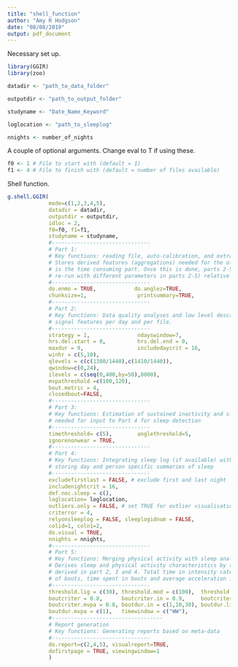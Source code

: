 ```yaml
---
title: "shell_function"
author: "Amy R Hodgson"
date: "08/08/2019"
output: pdf_document
---
```


Necessary set up.

```r

library(GGIR)
library(zoo)

datadir <- "path_to_data_folder"

outputdir <- "path_to_output_folder"

studyname <- "Date_Name_Keyword"

loglocation <- "path_to_sleeplog"

nnights <- number_of_nights

```

A couple of optional arguments. Change eval to T if using these.

```r

f0 <- 1 # File to start with (default = 1)
f1 <- 4 # File to finish with (default = number of files available)

```

Shell function.

```r
g.shell.GGIR(
             mode=c(1,2,3,4,5),
             datadir = datadir, 
             outputdir = outputdir,
             idloc = 2, 
             f0=f0, f1=f1,
             studyname = studyname, 
             #-------------------------------
             # Part 1: 
             # Key functions: reading file, auto-calibration, and extracting features. 
             # Stores derived features (aggregations) needed for the other parts. This 
             # is the time consuming part. Once this is done, parts 2-5 can be run (or 
             # re-run with different parameters in parts 2-5) relatively quickly.
             #-------------------------------
             do.enmo = TRUE,            do.anglez=TRUE,
             chunksize=1,                printsummary=TRUE,
             #-------------------------------
             # Part 2:
             # Key functions: Data quality analyses and low level description of 
             # signal features per day and per file.
             #-------------------------------
             strategy = 1,               ndayswindow=7,
             hrs.del.start = 0,          hrs.del.end = 0,
             maxdur = 9,                 includedaycrit = 16,
             winhr = c(5,10),
             qlevels = c(c(1380/1440),c(1410/1440)),
             qwindow=c(0,24),
             ilevels = c(seq(0,400,by=50),8000),
             mvpathreshold =c(100,120),
             bout.metric = 4,
             closedbout=FALSE,
             #-------------------------------
             # Part 3: 
             # Key functions: Estimation of sustained inactivity and sleep periods, 
             # needed for input to Part 4 for sleep detection
             #-------------------------------
             timethreshold= c(5),        anglethreshold=5,
             ignorenonwear = TRUE,
             #-------------------------------
             # Part 4: 
             # Key functions: Integrating sleep log (if available) with sleep detection
             # storing day and person specific summaries of sleep
             #-------------------------------
             excludefirstlast = FALSE, # exclude first and last night
             includenightcrit = 16,
             def.noc.sleep = c(), 
             loglocation= loglocation,
             outliers.only = FALSE, # set TRUE for outlier visualisation
             criterror = 4,
             relyonsleeplog = FALSE, sleeplogidnum = FALSE,
             colid=1, coln1=2,
             do.visual = TRUE,
             nnights = nnights,
             #-------------------------------
             # Part 5:
             # Key functions: Merging physical activity with sleep analyses.
             # Derives sleep and physical activity characteristics by re-using information 
             # derived in part 2, 3 and 4. Total time in intensity categories, the number 
             # of bouts, time spent in bouts and average acceleration is calculated.
             #-------------------------------
             threshold.lig = c(30), threshold.mod = c(100),  threshold.vig = c(400),
             boutcriter = 0.8,      boutcriter.in = 0.9,     boutcriter.lig = 0.8,
             boutcriter.mvpa = 0.8, boutdur.in = c(1,10,30), boutdur.lig = c(1,10),
             boutdur.mvpa = c(1),   timewindow = c("WW"),
             #-----------------------------------
             # Report generation
             # Key functions: Generating reports based on meta-data
             #-------------------------------
             do.report=c(2,4,5), visualreport=TRUE, 
             dofirstpage = TRUE, viewingwindow=1
             )
```

